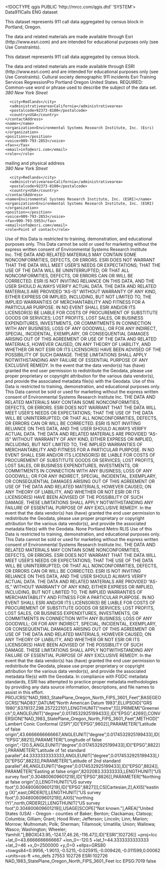 <!DOCTYPE qgis PUBLIC 'http://mrcc.com/qgis.dtd' 'SYSTEM'>
<qgis version="3.34.6-Prizren">
  <identifier>Data911Calls</identifier>
  <parentidentifier></parentidentifier>
  <language>ENG</language>
  <type>dataset</type>
  <title>Data911Calls</title>
  <abstract>This dataset represents 911 call data aggregated by census block in Portland, Oregon.

The data and related materials are made available through Esri (http://www.esri.com) and are intended for educational purposes only (see Use Constraints).

This dataset represents 911 call data aggregated by census block.

The data and related materials are made available through ESRI (http://www.esri.com) and are intended for educational purposes only (see Use Constraints).</abstract>
  <keywords vocabulary="Search keys">
    <keyword>Cultural</keyword>
    <keyword>society</keyword>
    <keyword>demographic</keyword>
    <keyword>911 incidents</keyword>
    <keyword>Esri Training Services</keyword>
    <keyword>RegressionPro</keyword>
    <keyword>Portland</keyword>
    <keyword>Oregon</keyword>
    <keyword>United States.</keyword>
  </keywords>
  <keywords vocabulary="gmd:topicCategory">
    <keyword>REQUIRED: Common-use word or phrase used to describe the subject of the data set.</keyword>
  </keywords>
  <contact>
    <contactAddress>
      <type></type>
      <address>380 New York Street</address>
      <city>Redlands</city>
      <administrativearea>California</administrativearea>
      <postalcode>92373-8100</postalcode>
      <country>USA</country>
    </contactAddress>
    <name></name>
    <organization>Environmental Systems Research Institute, Inc. (Esri)</organization>
    <position></position>
    <voice>909-793-2853</voice>
    <fax></fax>
    <email>info@esri.com</email>
    <role></role>
  </contact>
  <contact>
    <contactAddress>
      <type>mailing and physical address</type>
      <address>380 New York Street</address>
      <city>Redlands</city>
      <administrativearea>California</administrativearea>
      <postalcode>92373-8100</postalcode>
      <country>USA</country>
    </contactAddress>
    <name>Environmental Systems Research Institute, Inc. (ESRI)</name>
    <organization>Environmental Systems Research Institute, Inc. (ESRI)</organization>
    <position></position>
    <voice>909-793-2853</voice>
    <fax>909-793-5953</fax>
    <email>info@esri.com</email>
    <role>Point of contact</role>
  </contact>
  <links>
    <link description="" size="" format="" mimeType="" name="File Geodatabase Feature Class" type="Local Area Network" url="withheld"/>
  </links>
  <dates/>
  <fees></fees>
  <constraints type="Limitations of use">Use of this Data is restricted to training, demonstration, and educational purposes only. This Data cannot be sold or used for marketing without the express written consent of Environmental Systems Research Institute Inc. THE DATA AND RELATED MATERIALS MAY CONTAIN SOME NONCONFORMITIES, DEFECTS, OR ERRORS. ESRI DOES NOT WARRANT THAT THE DATA WILL MEET USER'S NEEDS OR EXPECTATIONS; THAT THE USE OF THE DATA WILL BE UNINTERRUPTED; OR THAT ALL NONCONFORMITIES, DEFECTS, OR ERRORS CAN OR WILL BE CORRECTED. ESRI IS NOT INVITING RELIANCE ON THIS DATA, AND THE USER SHOULD ALWAYS VERIFY ACTUAL DATA. THE DATA AND RELATED MATERIALS ARE PROVIDED "AS-IS" WITHOUT WARRANTY OF ANY KIND, EITHER EXPRESS OR IMPLIED, INCLUDING, BUT NOT LIMITED TO, THE IMPLIED WARRANTIES OF MERCHANTABILITY AND FITNESS FOR A PARTICULAR PURPOSE. IN NO EVENT SHALL ESRI AND/OR ITS LICENSOR(S) BE LIABLE FOR COSTS OF PROCUREMENT OF SUBSTITUTE GOODS OR SERVICES; LOST PROFITS, LOST SALES, OR BUSINESS EXPENDITURES, INVESTMENTS, OR COMMITMENTS IN CONNECTION WITH ANY BUSINESS; LOSS OF ANY GOODWILL; OR FOR ANY INDIRECT, SPECIAL, INCIDENTAL, EXEMPLARY, OR CONSEQUENTIAL DAMAGES ARISING OUT OF THIS AGREEMENT OR USE OF THE DATA AND RELATED MATERIALS, HOWEVER CAUSED, ON ANY THEORY OF LIABILITY, AND WHETHER OR NOT ESRI OR ITS LICENSOR(S) HAVE BEEN ADVISED OF THE POSSIBILITY OF SUCH DAMAGE. THESE LIMITATIONS SHALL APPLY NOTWITHSTANDING ANY FAILURE OF ESSENTIAL PURPOSE OF ANY EXCLUSIVE REMEDY. In the event that the data vendor(s) has (have) granted the end user permission to redistribute the Geodata, please use proper proprietary or copyright attribution for the various data vendor(s), and provide the associated metadata file(s) with the Geodata.</constraints>
  <constraints type="Limitations of use">Use of this Data is restricted to training, demonstration, and educational purposes only. This Data cannot be sold or used for marketing without the express written consent of Environmental Systems Research Institute Inc. THE DATA AND RELATED MATERIALS MAY CONTAIN SOME NONCONFORMITIES, DEFECTS, OR ERRORS. ESRI DOES NOT WARRANT THAT THE DATA WILL MEET USER'S NEEDS OR EXPECTATIONS; THAT THE USE OF THE DATA WILL BE UNINTERRUPTED; OR THAT ALL NONCONFORMITIES, DEFECTS, OR ERRORS CAN OR WILL BE CORRECTED. ESRI IS NOT INVITING RELIANCE ON THIS DATA, AND THE USER SHOULD ALWAYS VERIFY ACTUAL DATA. THE DATA AND RELATED MATERIALS ARE PROVIDED "AS-IS" WITHOUT WARRANTY OF ANY KIND, EITHER EXPRESS OR IMPLIED, INCLUDING, BUT NOT LIMITED TO, THE IMPLIED WARRANTIES OF MERCHANTABILITY AND FITNESS FOR A PARTICULAR PURPOSE. IN NO EVENT SHALL ESRI AND/OR ITS LICENSOR(S) BE LIABLE FOR COSTS OF PROCUREMENT OF SUBSTITUTE GOODS OR SERVICES; LOST PROFITS, LOST SALES, OR BUSINESS EXPENDITURES, INVESTMENTS, OR COMMITMENTS IN CONNECTION WITH ANY BUSINESS; LOSS OF ANY GOODWILL; OR FOR ANY INDIRECT, SPECIAL, INCIDENTAL, EXEMPLARY, OR CONSEQUENTIAL DAMAGES ARISING OUT OF THIS AGREEMENT OR USE OF THE DATA AND RELATED MATERIALS, HOWEVER CAUSED, ON ANY THEORY OF LIABILITY, AND WHETHER OR NOT ESRI OR ITS LICENSOR(S) HAVE BEEN ADVISED OF THE POSSIBILITY OF SUCH DAMAGE. THESE LIMITATIONS SHALL APPLY NOTWITHSTANDING ANY FAILURE OF ESSENTIAL PURPOSE OF ANY EXCLUSIVE REMEDY. In the event that the data vendor(s) has (have) granted the end user permission to redistribute the Geodata, please use proper proprietary or copyright attribution for the various data vendor(s), and provide the associated metadata file(s) with the Geodata.</constraints>
  <constraints type="Access">None</constraints>
  <rights>Portland Metro RLIS</rights>
  <rights>Use of this Data is restricted to training, demonstration, and educational purposes only. This Data cannot be sold or used for marketing without the express written consent of Environmental Systems Research Institute Inc. THE DATA AND RELATED MATERIALS MAY CONTAIN SOME NONCONFORMITIES, DEFECTS, OR ERRORS. ESRI DOES NOT WARRANT THAT THE DATA WILL MEET USER'S NEEDS OR EXPECTATIONS; THAT THE USE OF THE DATA WILL BE UNINTERRUPTED; OR THAT ALL NONCONFORMITIES, DEFECTS, OR ERRORS CAN OR WILL BE CORRECTED. ESRI IS NOT INVITING RELIANCE ON THIS DATA, AND THE USER SHOULD ALWAYS VERIFY ACTUAL DATA. THE DATA AND RELATED MATERIALS ARE PROVIDED "AS-IS," WITHOUT WARRANTY OF ANY KIND, EITHER EXPRESS OR IMPLIED, INCLUDING, BUT NOT LIMITED TO, THE IMPLIED WARRANTIES OF MERCHANTABILITY AND FITNESS FOR A PARTICULAR PURPOSE. IN NO EVENT SHALL ESRI AND/OR ITS LICENSOR(S) BE LIABLE FOR COSTS OF PROCUREMENT OF SUBSTITUTE GOODS OR SERVICES; LOST PROFITS, LOST SALES, OR BUSINESS EXPENDITURES, INVESTMENTS, OR COMMITMENTS IN CONNECTION WITH ANY BUSINESS; LOSS OF ANY GOODWILL; OR FOR ANY INDIRECT, SPECIAL, INCIDENTAL, EXEMPLARY, OR CONSEQUENTIAL DAMAGES ARISING OUT OF THIS AGREEMENT OR USE OF THE DATA AND RELATED MATERIALS, HOWEVER CAUSED, ON ANY THEORY OF LIABILITY, AND WHETHER OR NOT ESRI OR ITS LICENSOR(S) HAVE BEEN ADVISED OF THE POSSIBILITY OF SUCH DAMAGE. THESE LIMITATIONS SHALL APPLY NOTWITHSTANDING ANY FAILURE OF ESSENTIAL PURPOSE OF ANY EXCLUSIVE REMEDY. In the event that the data vendor(s) has (have) granted the end user permission to redistribute the Geodata, please use proper proprietary or copyright attribution for the various data vendor(s), and provide the associated metadata file(s) with the Geodata. In compliance with FGDC metadata standards, ESRI has attempted to practice proper metadata methodologies by providing any data source information, descriptions, and file names to assist in this effort. </rights>
  <encoding></encoding>
  <crs>
    <spatialrefsys nativeFormat="Wkt">
      <wkt>PROJCRS["NAD_1983_StatePlane_Oregon_North_FIPS_3601_Feet",BASEGEOGCRS["NAD83",DATUM["North American Datum 1983",ELLIPSOID["GRS 1980",6378137,298.257222101,LENGTHUNIT["metre",1]]],PRIMEM["Greenwich",0,ANGLEUNIT["degree",0.0174532925199433]],ID["EPSG",4269]],CONVERSION["NAD_1983_StatePlane_Oregon_North_FIPS_3601_Feet",METHOD["Lambert Conic Conformal (2SP)",ID["EPSG",9802]],PARAMETER["Latitude of false origin",43.6666666666667,ANGLEUNIT["degree",0.0174532925199433],ID["EPSG",8821]],PARAMETER["Longitude of false origin",-120.5,ANGLEUNIT["degree",0.0174532925199433],ID["EPSG",8822]],PARAMETER["Latitude of 1st standard parallel",44.3333333333333,ANGLEUNIT["degree",0.0174532925199433],ID["EPSG",8823]],PARAMETER["Latitude of 2nd standard parallel",46,ANGLEUNIT["degree",0.0174532925199433],ID["EPSG",8824]],PARAMETER["Easting at false origin",8202083.33333333,LENGTHUNIT["US survey foot",0.304800609601219],ID["EPSG",8826]],PARAMETER["Northing at false origin",0,LENGTHUNIT["US survey foot",0.304800609601219],ID["EPSG",8827]]],CS[Cartesian,2],AXIS["easting (X)",east,ORDER[1],LENGTHUNIT["US survey foot",0.304800609601219]],AXIS["northing (Y)",north,ORDER[2],LENGTHUNIT["US survey foot",0.304800609601219]],USAGE[SCOPE["Not known."],AREA["United States (USA) - Oregon - counties of Baker; Benton; Clackamas; Clatsop; Columbia; Gilliam; Grant; Hood River; Jefferson; Lincoln; Linn; Marion; Morrow; Multnomah; Polk; Sherman; Tillamook; Umatilla; Union; Wallowa; Wasco; Washington; Wheeler; Yamhill."],BBOX[43.95,-124.17,46.26,-116.47]],ID["ESRI",102726]]</wkt>
      <proj4>+proj=lcc +lat_0=43.6666666666667 +lon_0=-120.5 +lat_1=44.3333333333333 +lat_2=46 +x_0=2500000 +y_0=0 +ellps=GRS80 +towgs84=0.9956,-1.9013,-0.5215,-0.025915,-0.009426,-0.011599,0.00062 +units=us-ft +no_defs</proj4>
      <srsid>27553</srsid>
      <srid>102726</srid>
      <authid>ESRI:102726</authid>
      <description>NAD_1983_StatePlane_Oregon_North_FIPS_3601_Feet</description>
      <projectionacronym>lcc</projectionacronym>
      <ellipsoidacronym>EPSG:7019</ellipsoidacronym>
      <geographicflag>false</geographicflag>
    </spatialrefsys>
  </crs>
  <extent>
    <spatial dimensions="2" miny="649862.72279999998863786" minx="7588427.76919999998062849" minz="0" maxx="7627043.84320000000298023" crs="ESRI:102726" maxz="0" maxy="683245.91780000005383044"/>
    <temporal>
      <period>
        <start></start>
        <end></end>
      </period>
    </temporal>
  </extent>
</qgis>
